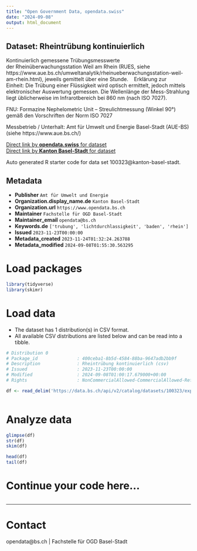 ```yaml
---
title: "Open Government Data, opendata.swiss"
date: "2024-09-08"
output: html_document
---
```


## Dataset: Rheintrübung kontinuierlich

Kontinuierlich gemessene Trübungsmesswerte der Rheinüberwachungsstation
Weil am Rhein (RUES, siehe
https://www.aue.bs.ch/umweltanalytik/rheinueberwachungsstation-weil-am-rhein.html),
jeweils gemittelt über eine Stunde. 
 
Erklärung zur Einheit: Die Trübung einer
Flüssigkeit wird optisch ermittelt, jedoch mittels elektronischer Auswertung
gemessen. Die Wellenlänge der Mess-Strahlung liegt üblicherweise im
Infrarotbereich bei 860 nm (nach ISO 7027). 

FNU: Formazine Nephelometric Unit – Streulichtmessung (Winkel 90°) gemäß den
Vorschriften der Norm ISO 7027 


Messbetrieb / Unterhalt: Amt
für Umwelt und Energie Basel-Stadt (AUE-BS) 
(siehe https://www.aue.bs.ch/)

[Direct link by **opendata.swiss** for dataset](https://opendata.swiss/de/dataset/rheintrubung-kontinuierlich)<br>
[Direct link by **Kanton Basel-Stadt** for dataset](https://data.bs.ch/explore/dataset/100323/)

Auto generated R starter code for data set 100323@kanton-basel-stadt.

## Metadata

- **Publisher** `Amt für Umwelt und Energie`
- **Organization.display_name.de** `Kanton Basel-Stadt`
- **Organization.url** `https://www.opendata.bs.ch`
- **Maintainer** `Fachstelle für OGD Basel-Stadt`
- **Maintainer_email** `opendata@bs.ch`
- **Keywords.de** `['trubung', 'lichtdurchlassigkeit', 'baden', 'rhein']`
- **Issued** `2023-11-23T00:00:00`
- **Metadata_created** `2023-11-24T01:32:24.263788`
- **Metadata_modified** `2024-09-08T01:55:30.563295`


# Load packages

```r

library(tidyverse)
library(skimr)

```

# Load data

-   The dataset has 1 distribution(s) in CSV format.
-   All available CSV distributions are listed below and can be read into a tibble.

```r

# Distribution 0
# Package_id               : 400ceba1-8b5d-4584-88ba-9647adb2bb9f
# Description              : Rheintrübung kontinuierlich (csv)
# Issued                   : 2023-11-23T00:00:00
# Modified                 : 2024-09-08T01:00:17.679000+00:00
# Rights                   : NonCommercialAllowed-CommercialAllowed-ReferenceNotRequired

df <- read_delim('https://data.bs.ch/api/v2/catalog/datasets/100323/exports/csv?use_labels=true')



```

# Analyze data

```r

glimpse(df)
str(df)
skim(df)

head(df)
tail(df)

```

# Continue your code here...

```r

```

------------------------------------------------------------------------

# Contact

opendata@bs.ch | Fachstelle für OGD Basel-Stadt
